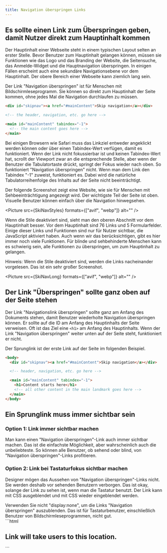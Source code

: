 ```yaml
---
title: Navigation überspringen Links
---
```




## Es sollte einen Link zum Überspringen geben, damit Nutzer direkt zum Hauptinhalt kommen

Der Hauptinhalt einer Webseite steht in einem typischen Layout selten an erster Stelle. Bevor Benutzer zum Hauptinhalt
gelangen können, müssen sie Funktionen wie das Logo und das Branding der Website, die Seitensuche, das Anmelde-Widget und
die Hauptnavigation überspringen. In einigen Fällen erscheint auch eine sekundäre Navigationsebene vor dem Hauptinhalt.
Der obere Bereich einer Webseite kann ziemlich lang sein.

<Aside
  type="tip"
  title="Gutes Beispiel: Navigationslink überspringen"
>
Der Link "Navigation überspringen" ist für Menschen mit Bildschirmleseprogramm. Sie können so direkt zum Hauptinhalt der
Seite kommen, ohne jedes Mal die Navigation durchlaufen zu müssen.

```html
<div id="skipnav"><a href="#mainContent">Skip navigation</a></div>

<!-- the header, navigation, etc. go here -->

<main id="mainContent" tabindex="-1">
  <!-- the main content goes here -->
</main>
```

Bei einigen Browsern wie Safari muss das Linkziel entweder angeklickt werden können oder über einen Tabindex-Wert verfügen,
damit es funktioniert. Wenn der Link nicht fokussierbar ist und keinen Tabindex-Wert hat, scrollt der Viewport zwar an die
entsprechende Stelle, aber wenn der Benutzer die Tabulatortaste drückt, springt der Fokus wieder nach oben. So funktioniert
"Navigation überspringen" nicht. Wenn man dem Link den Tabindex "-1" zuweist, funktioniert es. Dabei wird die natürliche
Tabulatorreihenfolge des Inhalts auf der Seite nicht beeinträchtigt.

</Aside>

<Aside
  type="danger"
  title="Schlechtes Beispiel: Es wurde kein Sprunglink bereitgestellt"
>
  Der folgende Screenshot zeigt eine Website, wie sie für Menschen mit
  Sehbeeinträchtigung angezeigt wird. Der wichtigste Teil der Seite ist oben.
  Visuelle Benutzer können einfach über die Navigation hinwegsehen.

<Picture src={SkiNavStyles} formats={["avif", "webp"]} alt="" />

Wenn die Stile deaktiviert sind, sieht man den oberen Abschnitt vor dem Hauptinhalt besser. Vor dem Hauptinhalt sind
76 Links und 5 Formularfelder. Einige dieser Links und Funktionen sind nur für Nutzer sichtbar, die JavaScript aktiviert
haben. Auch wenn wir das berücksichtigen, gibt es hier immer noch viele Funktionen. Für blinde und sehbehinderte Menschen
kann es schwierig sein, alle Funktionen zu überspringen, um zum Hauptinhalt zu gelangen.

Hinweis: Wenn die Stile deaktiviert sind, werden die Links nacheinander vorgelesen. Das ist ein sehr großer Screenshot.

<Picture src={SkiNavLong} formats={["avif", "webp"]} alt="" />

</Aside>

## Der Link "Überspringen" sollte ganz oben auf der Seite stehen

Der Link "Navigationslink überspringen" sollte ganz am Anfang des Dokuments stehen, damit Benutzer wiederholte Navigation
überspringen können. Er sollte auf die ID am Anfang des Hauptinhalts der Seite verweisen. Oft ist das Ziel eine `<h1>` am
Anfang des Hauptinhalts. Wenn der Link "Navigation überspringen" weiter unten auf der Seite steht, funktioniert er nicht.

<Aside
  type="tip"
  title="Gutes Beispiel: Platzieren Sie den Link „Navigation überspringen“ an erster Stelle"
>
Der Sprunglink ist der erste Link auf der Seite im folgenden Beispiel.

```html
<body>
  <div id="skipnav"><a href="#mainContent">Skip navigation</a></div>

  <!-- header, navigation, etc. go here -->

  <main id="mainContent" tabindex="-1">
    <h1>Content starts here</h1>
    <!-- all other content in the main landmark goes here -->
  </main>
</body>
```

</Aside>

## Ein Sprunglink muss immer sichtbar sein

### Option 1: Link immer sichtbar machen

Man kann einen "Navigation überspringen"-Link auch immer sichtbar machen. Das ist die einfachste Möglichkeit, aber wahrscheinlich
auch die unbeliebteste. So können alle Benutzer, ob sehend oder blind, von "Navigation überspringen"-Links profitieren.

### Option 2: Link bei Tastaturfokus sichtbar machen

Designer mögen das Aussehen von "Navigation überspringen"-Links nicht. Sie werden deshalb vor sehenden Benutzern verborgen. Das
ist okay, solange der Link zu sehen ist, wenn man die Tastatur benutzt. Der Link kann mit CSS ausgeblendet und mit CSS wieder
eingeblendet werden.

<Aside title="Hinweis">
  Verwenden Sie nicht "display:none", um die Links "Navigation überspringen"
  auszublenden. Das ist für Tastaturbenutzer, einschließlich Benutzer von
  Bildschirmleseprogrammen, nicht gut.
</Aside>

<Aside type="tip" title="Gutes Beispiel: Anzeige im Fokus">
```html
<head>
  <title>Museum Information</title>
  <style>
    #skipnav a {
      position: absolute;
      clip: rect(0 0 0 0);
      border: 0;
      height: 1px; margin: -1px;
      overflow: hidden;
      padding: 0
      width: 1px;
      white-space: nowrap;
    }
    #skipnav a:focus {
      clip:auto;
      left:0;
      top:0;
      width:100%;
      height:auto;
      margin:0;
      padding:10px 0;
      background:#fdf6e7;
      border:2px solid #990000;
      border-left:none;
      border-right:none;
      text-align:center;
      font-weight:bold;
      color:#990000;
    }
  </style>
</head>
<body>
  <div id="skipnav"><a href="#mainContent">Skip navigation</a></div>
  <!-- document banner, navigation, etc. -->
  <main id="mainContent" tabindex="-1">
      <h1>Link will take users to this location.</h1>
      <!-- other content in the main content -->
  </main>
  <!-- other content on the web page -->
</body>
```
</Aside>

